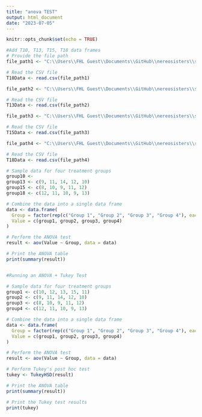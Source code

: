 ---
title: "anova TEST"
output: html_document
date: "2023-07-05"
---

```{r setup, include=FALSE}
knitr::opts_chunk$set(echo = TRUE)
```



```{r}
#Add T10, T13, T15, T18 data frames
# Provide the file path
file_path1 <- "C:\\Users\\FHL Guest\\Documents\\GitHub\\nereosisters\\summed data\\T10 Data.csv"

# Read the CSV file
T10Data <- read.csv(file_path1)

file_path2 <- "C:\\Users\\FHL Guest\\Documents\\GitHub\\nereosisters\\summed data\\T13 Data.csv"

# Read the CSV file
T13Data <- read.csv(file_path2)

file_path3 <- "C:\\Users\\FHL Guest\\Documents\\GitHub\\nereosisters\\summed data\\T15 Data.csv"

# Read the CSV file
T15Data <- read.csv(file_path3)

file_path4 <- "C:\\Users\\FHL Guest\\Documents\\GitHub\\nereosisters\\summed data\\T18 Data.csv"

# Read the CSV file
T18Data <- read.csv(file_path4)


```



```{r}
# Sample data for four treatment groups
group10 <- 
group13 <- c(9, 11, 14, 12, 10)
group15 <- c(8, 10, 9, 11, 12)
group18 <- c(12, 11, 10, 9, 13)

# Combine the data into a single data frame
data <- data.frame(
  Group = factor(rep(c("Group 1", "Group 2", "Group 3", "Group 4"), each = 5)),
  Value = c(group1, group2, group3, group4)
)

# Perform the ANOVA test
result <- aov(Value ~ Group, data = data)

# Print the ANOVA table
print(summary(result))


#Running an ANOVA + Tukey Test

# Sample data for four treatment groups
group1 <- c(10, 12, 13, 15, 11)
group2 <- c(9, 11, 14, 12, 10)
group3 <- c(8, 10, 9, 11, 12)
group4 <- c(12, 11, 10, 9, 13)

# Combine the data into a single data frame
data <- data.frame(
  Group = factor(rep(c("Group 1", "Group 2", "Group 3", "Group 4"), each = 5)),
  Value = c(group1, group2, group3, group4)
)

# Perform the ANOVA test
result <- aov(Value ~ Group, data = data)

# Perform Tukey's post hoc test
tukey <- TukeyHSD(result)

# Print the ANOVA table
print(summary(result))

# Print the Tukey test results
print(tukey)

```

